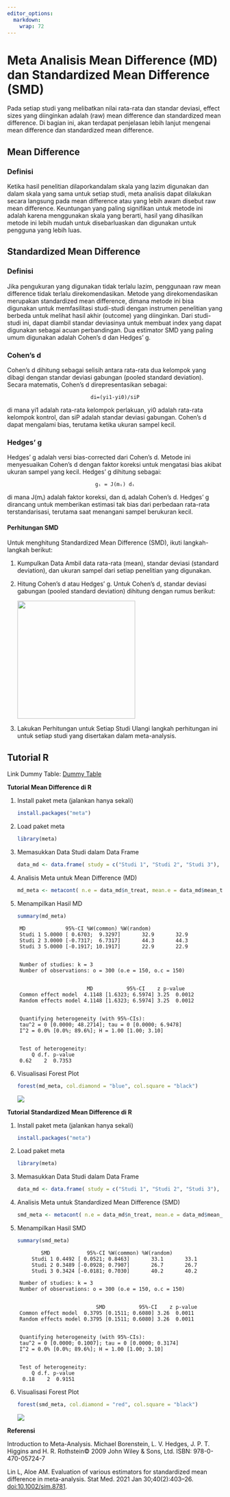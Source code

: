 ```yaml
---
editor_options: 
  markdown: 
    wrap: 72
---
```


# Meta Analisis Mean Difference (MD) dan Standardized Mean Difference (SMD)

Pada setiap studi yang melibatkan nilai rata-rata dan standar deviasi,
effect sizes yang diinginkan adalah (raw) mean difference dan
standardized mean difference. Di bagian ini, akan terdapat penjelasan
lebih lanjut mengenai mean difference dan standardized mean difference.

## Mean Difference

### Definisi

Ketika hasil penelitian dilaporkandalam skala yang lazim digunakan dan
dalam skala yang sama untuk setiap studi, meta analisis dapat dilakukan
secara langsung pada mean difference atau yang lebih awam disebut raw
mean difference. Keuntungan yang paling signifikan untuk metode ini
adalah karena menggunakan skala yang berarti, hasil yang dihasilkan
metode ini lebih mudah untuk disebarluaskan dan digunakan untuk pengguna
yang lebih luas.

## Standardized Mean Difference

### Definisi

Jika pengukuran yang digunakan tidak terlalu lazim, penggunaan raw mean
difference tidak terlalu direkomendasikan. Metode yang direkomendasikan
merupakan standardized mean difference, dimana metode ini bisa digunakan
untuk memfasilitasi studi-studi dengan instrumen penelitian yang berbeda
untuk melihat hasil akhir (outcome) yang diinginkan. Dari studi-studi
ini, dapat diambil standar deviasinya untuk membuat index yang dapat
digunakan sebagai acuan perbandingan. Dua estimator SMD yang paling umum
digunakan adalah Cohen’s d dan Hedges’ g.

### Cohen’s d

Cohen's d dihitung sebagai selisih antara rata-rata dua kelompok yang
dibagi dengan standar deviasi gabungan (pooled standard deviation).
Secara matematis, Cohen's d direpresentasikan sebagai:

::: {style="text-align: center;"}
`di​=(​yi1​-yi0​​)/siP​`
:::

di mana yi1​ adalah rata-rata kelompok perlakuan, yi0​ adalah rata-rata
kelompok kontrol, dan siP adalah standar deviasi gabungan. Cohen's d
dapat mengalami bias, terutama ketika ukuran sampel kecil.

### Hedges’ g

Hedges' g adalah versi bias-corrected dari Cohen's d. Metode ini
menyesuaikan Cohen's d dengan faktor koreksi untuk mengatasi bias akibat
ukuran sampel yang kecil. Hedges' g dihitung sebagai:

::: {style="text-align: center;"}
`gᵢ = J(mᵢ) dᵢ`
:::

di mana J(mᵢ) adalah faktor koreksi, dan dᵢ adalah Cohen's d. Hedges' g
dirancang untuk memberikan estimasi tak bias dari perbedaan rata-rata
terstandarisasi, terutama saat menangani sampel berukuran kecil.

#### Perhitungan SMD

Untuk menghitung Standardized Mean Difference (SMD), ikuti
langkah-langkah berikut:

1.  Kumpulkan Data Ambil data rata-rata (mean), standar deviasi
    (standard deviation), dan ukuran sampel dari setiap penelitian yang
    digunakan.

2.  Hitung Cohen's d atau Hedges' g. Untuk Cohen's d, standar deviasi
    gabungan (pooled standard deviation) dihitung dengan rumus berikut:

    ![](images/Screenshot%202025-06-11%20114907.png){width="275"}

3.  Lakukan Perhitungan untuk Setiap Studi Ulangi langkah perhitungan
    ini untuk setiap studi yang disertakan dalam meta-analysis.

## Tutorial R

Link Dummy Table: [Dummy
Table](https://docs.google.com/spreadsheets/d/1OUq7JFGv9IXvLZIKJfVMjNjLvXAKkSYy/edit?usp=sharing&ouid=116098126709338312126&rtpof=true&sd=true){.uri}

**Tutorial Mean Difference di R**

1.  Install paket meta (jalankan hanya sekali)

    ``` r
    install.packages("meta")
    ```

2.  Load paket meta

    ``` r
    library(meta)
    ```

3.  Memasukkan Data Studi dalam Data Frame

    ``` r
    data_md <- data.frame( study = c("Studi 1", "Studi 2", "Studi 3"), mean_treat = c(85, 78, 90), sd_treat = c(10, 8, 15), n_treat = c(50, 40, 60), mean_control = c(80, 75, 85), sd_control = c(12, 9, 14), n_control = c(50, 40, 60))
    ```

4.  Analisis Meta untuk Mean Difference (MD)

    ``` r
    md_meta <- metacont( n.e = data_md$n_treat, mean.e = data_md$mean_treat, sd.e = data_md$sd_treat, n.c = data_md$n_control, mean.c = data_md$mean_control, sd.c = data_md$sd_control, studlab = data_md$study, sm = "MD", )
    ```

5.  Menampilkan Hasil MD

    ``` r
    summary(md_meta)
    ```

```         
    MD             95%-CI %W(common) %W(random)
    Studi 1 5.0000 [ 0.6703;  9.3297]       32.9       32.9
    Studi 2 3.0000 [-0.7317;  6.7317]       44.3       44.3
    Studi 3 5.0000 [-0.1917; 10.1917]       22.9       22.9


    Number of studies: k = 3
    Number of observations: o = 300 (o.e = 150, o.c = 150)


                          MD           95%-CI    z p-value
    Common effect model  4.1148 [1.6323; 6.5974] 3.25  0.0012
    Random effects model 4.1148 [1.6323; 6.5974] 3.25  0.0012


    Quantifying heterogeneity (with 95%-CIs):
    tau^2 = 0 [0.0000; 48.2714]; tau = 0 [0.0000; 6.9478]
    I^2 = 0.0% [0.0%; 89.6%]; H = 1.00 [1.00; 3.10]


    Test of heterogeneity:
        Q d.f. p-value
    0.62    2  0.7353
```

6.  Visualisasi Forest Plot

    ``` r
    forest(md_meta, col.diamond = "blue", col.square = "black")
    ```

    ![](images/Screenshot%202025-06-11%20120335.png)

**Tutorial Standardized Mean Difference di R**

1.  Install paket meta (jalankan hanya sekali)

    ``` r
    install.packages("meta")
    ```

2.  Load paket meta

    ``` r
    library(meta)
    ```

3.  Memasukkan Data Studi dalam Data Frame

    ``` r
    data_md <- data.frame( study = c("Studi 1", "Studi 2", "Studi 3"), mean_treat = c(85, 78, 90), sd_treat = c(10, 8, 15), n_treat = c(50, 40, 60), mean_control = c(80, 75, 85), sd_control = c(12, 9, 14), n_control = c(50, 40, 60))
    ```

4.  Analisis Meta untuk Standardized Mean Difference (SMD)

    ``` r
    smd_meta <- metacont( n.e = data_md$n_treat, mean.e = data_md$mean_treat, sd.e = data_md$sd_treat, n.c = data_md$n_control, mean.c = data_md$mean_control, sd.c = data_md$sd_control, studlab = data_md$study, sm = "SMD", method.smd = "Hedges" )
    ```

5.  Menampilkan Hasil SMD

    ``` r
    summary(smd_meta)
    ```

```         
           SMD            95%-CI %W(common) %W(random)
        Studi 1 0.4492 [ 0.0521; 0.8463]       33.1       33.1
        Studi 2 0.3489 [-0.0928; 0.7907]       26.7       26.7
        Studi 3 0.3424 [-0.0181; 0.7030]       40.2       40.2

    Number of studies: k = 3
    Number of observations: o = 300 (o.e = 150, o.c = 150)


                             SMD           95%-CI    z p-value
    Common effect model  0.3795 [0.1511; 0.6080] 3.26  0.0011
    Random effects model 0.3795 [0.1511; 0.6080] 3.26  0.0011


    Quantifying heterogeneity (with 95%-CIs):
    tau^2 = 0 [0.0000; 0.1007]; tau = 0 [0.0000; 0.3174]
    I^2 = 0.0% [0.0%; 89.6%]; H = 1.00 [1.00; 3.10]


    Test of heterogeneity:
        Q d.f. p-value
     0.18    2  0.9151
```

6.  Visualisasi Forest Plot

    ``` r
    forest(smd_meta, col.diamond = "red", col.square = "black")
    ```

    ![](images/Screenshot%202025-06-11%20120325.png)

**Referensi**

Introduction to Meta-Analysis. Michael Borenstein, L. V. Hedges, J. P.
T. Higgins and H. R. Rothstein© 2009 John Wiley & Sons, Ltd. ISBN:
978-0-470-05724-7

Lin L, Aloe AM. Evaluation of various estimators for standardized mean
difference in meta-analysis. Stat Med. 2021 Jan 30;40(2):403–26.
<doi:10.1002/sim.8781>.
